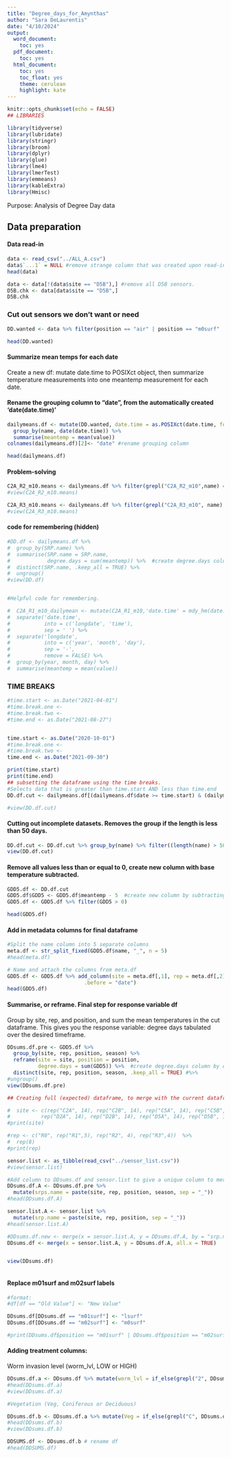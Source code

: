 ```yaml
---
title: "Degree_days_for_Amynthas"
author: "Sara DeLaurentis"
date: "4/10/2024"
output:
  word_document:
    toc: yes
  pdf_document:
    toc: yes
  html_document:
    toc: yes
    toc_float: yes
    theme: cerulean
    highlight: kate
---
```


```r
knitr::opts_chunk$set(echo = FALSE)
## LIBRARIES

library(tidyverse)
library(lubridate)
library(stringr)
library(broom)
library(dplyr)
library(glue)
library(lme4)
library(lmerTest)
library(emmeans)
library(kableExtra)
library(Hmisc)


```

Purpose: Analysis of Degree Day data


## Data preparation ##

#### Data read-in


```r
data <- read_csv("../ALL_A.csv")
data$`...1` = NULL #remove strange column that was created upon read-in.
head(data)

data <- data[!(data$site == "D5B"),] #remove all D5B sensors.
D5B.chk <- data[data$site == "D5B",]
D5B.chk

```

### Cut out sensors we don't want or need

```r

DD.wanted <- data %>% filter(position == "air" | position == "m0surf" | position == "m01surf" | position == "m02surf" | position == "m10")

head(DD.wanted)

```

#### Summarize mean temps for each date

Create a new df:
 mutate date.time to POSIXct object, then summarize temperature measurements into one meantemp measurement for each date.
 
 
#### Rename the grouping column to "date", from the automatically created 'date(date.time)'


```r

dailymeans.df <- mutate(DD.wanted, date.time = as.POSIXct(date.time, format = "%Y-%m-%d %H:%M")) %>% 
  group_by(name, date(date.time)) %>% 
  summarise(meantemp = mean(value))
colnames(dailymeans.df)[2]<- "date" #rename grouping column

head(dailymeans.df)

```


#### Problem-solving

```r

C2A_R2_m10.means <- dailymeans.df %>% filter(grepl("C2A_R2_m10",name) == TRUE)
#view(C2A_R2_m10.means)

C2A_R3_m10.means <- dailymeans.df %>% filter(grepl("C2A_R3_m10", name) == TRUE)
#view(C2A_R3_m10.means)

```


#### code for remembering (hidden)

```r
#DD.df <- dailymeans.df %>% 
#  group_by(SRP.name) %>% 
#  summarise(SRP.name = SRP.name,
#            degree.days = sum(meantemp)) %>%  #create degree.days column by outputting the sum of meantemp for each position. (Not sensor, but position)
#  distinct(SRP.name, .keep_all = TRUE) %>% 
#  ungroup()
#view(DD.df)  


#Helpful code for remembering.

#  C2A_R1_m10_dailymean <- mutate(C2A_R1_m10,'date.time' = mdy_hm(date.time)) %>% 
#  separate('date.time',
#           into = c('longdate', 'time'),
#           sep = ' ') %>% 
#  separate('longdate',
#           into = c('year', 'month', 'day'),
#           sep = '-',
#           remove = FALSE) %>% 
#  group_by(year, month, day) %>% 
#  summarise(meantemp = mean(value)) 
```



### TIME BREAKS

```r

#time.start <- as.Date("2021-04-01")
#time.break.one <-
#time.break.two <- 
#time.end <- as.Date("2021-08-27")


time.start <- as.Date("2020-10-01")
#time.break.one <-
#time.break.two <- 
time.end <- as.Date("2021-09-30")

print(time.start)
print(time.end)
## subsetting the dataframe using the time breaks.
#Selects data that is greater than time.start AND less than time.end
DD.df.cut <- dailymeans.df[(dailymeans.df$date >= time.start) & (dailymeans.df$date <= time.end),]

#view(DD.df.cut)

```

#### Cutting out incomplete datasets. Removes the group if the length is less than 50 days.

```r

DD.df.cut <- DD.df.cut %>% group_by(name) %>% filter((length(name) > 50) == TRUE)
view(DD.df.cut)


```

#### Remove all values less than or equal to 0, create new column with base temperature subtracted.

```r
GDD5.df <- DD.df.cut
GDD5.df$GDD5 <- GDD5.df$meantemp - 5  #create new column by subtracting 5 from meantemp.
GDD5.df <- GDD5.df %>% filter(GDD5 > 0)

head(GDD5.df)

```
#### Add in metadata columns for final dataframe

```r

#Split the name column into 5 separate columns
meta.df <- str_split_fixed(GDD5.df$name, "_", n = 5)
#head(meta.df)

# Name and attach the columns from meta.df
GDD5.df <- GDD5.df %>% add_column(site = meta.df[,1], rep = meta.df[,2], position = meta.df[,3], buttonID = meta.df[,4], season = meta.df[,5],
                         .before = "date")
head(GDD5.df)

```

#### Summarise, or reframe. Final step for response variable df 

Group by site, rep, and position, and sum the mean temperatures in the cut dataframe.
This gives you the response variable: degree days tabulated over the desired timeframe.

```r

DDsums.df.pre <- GDD5.df %>% 
  group_by(site, rep, position, season) %>% 
  reframe(site = site, position = position,
          degree.days = sum(GDD5)) %>%  #create degree.days column by outputting the sum of meantemp for each position. (Not sensor, but position)
  distinct(site, rep, position, season, .keep_all = TRUE) #%>% 
#ungroup()
view(DDsums.df.pre)

## Creating full (expected) dataframe, to merge with the current dataframe.  

#  site <- c(rep("C2A", 14), rep("C2B", 14), rep("C5A", 14), rep("C5B", 14),
#          rep("D2A", 14), rep("D2B", 14), rep("D5A", 14), rep("D5B", 14))
#print(site)

#rep <- c("R0", rep("R1",5), rep("R2", 4), rep("R3",4))  %>% 
#  rep(8)
#print(rep)

sensor.list <- as_tibble(read_csv("../sensor_list.csv"))
#view(sensor.list)

#Add column to DDsums.df and sensor.list to give a unique column to merge with.
DDsums.df.A <- DDsums.df.pre %>% 
  mutate(srps.name = paste(site, rep, position, season, sep = "_"))
#head(DDsums.df.A)

sensor.list.A <- sensor.list %>% 
  mutate(srp.name = paste(site, rep, position, sep = "_"))
#head(sensor.list.A)

#DDsums.df.new <- merge(x = sensor.list.A, y = DDsums.df.A, by = "srp.name", all.x = TRUE)
DDsums.df <- merge(x = sensor.list.A, y = DDsums.df.A, all.x = TRUE)


view(DDsums.df)



```

#### Replace m01surf and m02surf labels

```r

#format:
#df[df == "Old Value"] <- "New Value"

DDsums.df[DDsums.df == "m01surf"] <- "lsurf"
DDsums.df[DDsums.df == "m02surf"] <- "m0surf"

#print(DDsums.df$position == "m01surf" | DDsums.df$position == "m02surf")

```

#### Adding treatment columns:
  
Worm invasion level (worm_lvl, LOW or HIGH)

```r

DDsums.df.a <- DDsums.df %>% mutate(worm_lvl = if_else(grepl("2", DDsums.df$site), "LOW", "HIGH"))
#head(DDsums.df.a)
#view(DDsums.df.a) 

#Vegetation (Veg, Coniferous or Deciduous)

DDsums.df.b <- DDsums.df.a %>% mutate(Veg = if_else(grepl("C", DDsums.df$site), "Coniferous", "Deciduous"))
#head(DDsums.df.b)
#view(DDsums.df.b)  

DDSUMS.df <- DDsums.df.b # rename df
#head(DDSUMS.df)

```



